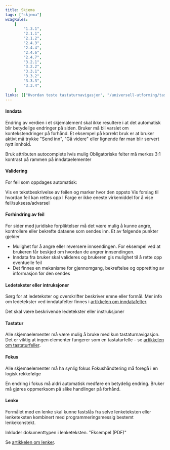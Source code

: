```yaml
---
title: Skjema
tags: ["skjema"]
wcagRules:
    [
        "1.3.1",
        "2.1.1",
        "2.1.2",
        "2.4.3",
        "2.4.4",
        "2.4.6",
        "2.4.7",
        "3.2.1",
        "3.2.2",
        "3.3.1",
        "3.3.2",
        "3.3.3",
        "3.3.4",
    ]
links: [["Hvordan teste tastaturnavigasjon", "/universell-utforming/tastatur"]]
---
```



#### Inndata

Endring av verdien i et skjemalement skal ikke resultere i at det automatisk blir betydelige endringer på siden. Bruker må bli varslet om kontekstendringer på forhånd. Et eksempel på korrekt bruk er at bruker aktivt må trykke "Send inn", "Gå videre" eller lignende før man blir servert nytt innhold.

<List>
    <CheckListItem>Bruk attributen autocomplete hvis mulig</CheckListItem>
    <CheckListItem>Obligatoriske felter må merkes</CheckListItem>
    <CheckListItem>3:1 kontrast på rammen på inndataelementer</CheckListItem>
</List>

#### Validering

For feil som oppdages automatisk:

<List>
    <CheckListItem>Vis en tekstbeskrivelse av feilen og marker hvor den oppsto</CheckListItem>
    <CheckListItem>Vis forslag til hvordan feil kan rettes opp I</CheckListItem>
    <CheckListItem>Farge er ikke eneste virkemiddel for å vise feil/suksess/advarsel</CheckListItem>
</List>

#### Forhindring av feil

For sider med juridiske forpliktelser må det være mulig å kunne angre, kontrollere eller bekrefte dataene som sendes inn. Et av følgende punkter gjelder

-   Mulighet for å angre eller reversere innsendingen. For eksempel ved at brukeren får beskjed om hvordan de angrer innsendingen.
-   Inndata fra bruker skal valideres og brukeren gis mulighet til å rette opp eventuelle feil
-   Det finnes en mekanisme for gjennomgang, bekreftelse og oppretting av informasjon før den sendes

#### Ledetekster eller intruksjoner

Sørg for at ledetekster og overskrifter beskriver emne eller formål. Mer info om ledetekster ved inndatafelter finnes i [artikkelen om inndatafelter](/universell-utforming/guide/#inndatafelter).

<List>
    <CheckListItem>Det skal være beskrivende ledetekster eller instruksjoner</CheckListItem>
</List>

#### Tastatur

Alle skjemaelementer må være mulig å bruke med kun tastaturnavigasjon. Det er viktig at ingen elementer fungerer som en tastaturfelle – se [artikkelen om tastaturfeller](/universell-utforming/guide/#tastaturfeller).

#### Fokus

<List>
    <CheckListItem>Alle skjemaelementer må ha synlig fokus</CheckListItem>
    <CheckListItem>Fokushåndtering må foregå i en logisk rekkefølge</CheckListItem>
</List>

En endring i fokus må aldri automatisk medføre en betydelig endring. Bruker må gjøres oppmerksom på slike handlinger på forhånd.

#### Lenke

Formålet med en lenke skal kunne fastslås fra selve lenketeksten eller lenketeksten kombinert med programmeringsmessig bestemt lenkekonstekt.

<List>
    <CheckListItem>Inkluder dokumenttypen i lenketeksten. "Eksempel (PDF)"</CheckListItem>
</List>

Se [artikkelen om lenker](/universell-utforming/guide/#lenker).
